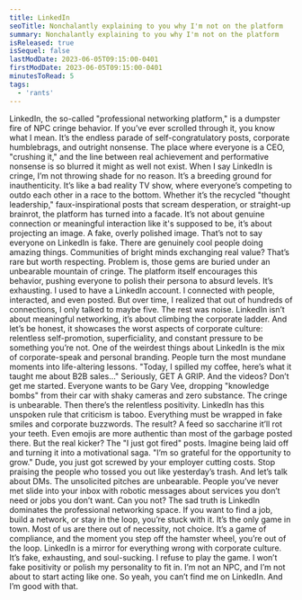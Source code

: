```yaml
---
title: LinkedIn
seoTitle: Nonchalantly explaining to you why I'm not on the platform
summary: Nonchalantly explaining to you why I'm not on the platform
isReleased: true
isSequel: false
lastModDate: 2023-06-05T09:15:00-0401
firstModDate: 2023-06-05T09:15:00-0401
minutesToRead: 5
tags:
  - 'rants'
---
```


<C>
LinkedIn, the so-called "professional networking platform," is a dumpster fire of NPC cringe behavior. If you’ve ever scrolled through it, you know what I mean. It’s the endless parade of self-congratulatory posts, corporate humblebrags, and outright nonsense. The place where everyone is a CEO, "crushing it," and the line between real achievement and performative nonsense is so blurred it might as well not exist.
</C>

<C>
When I say LinkedIn is cringe, I’m not throwing shade for no reason. It’s a breeding ground for inauthenticity. It’s like a bad reality TV show, where everyone’s competing to outdo each other in a race to the bottom. Whether it’s the recycled "thought leadership," faux-inspirational posts that scream desperation, or straight-up brainrot, the platform has turned into a facade. It’s not about genuine connection or meaningful interaction like it's supposed to be, it’s about projecting an image. A fake, overly polished image.
</C>

<C>
That’s not to say everyone on LinkedIn is fake. There are genuinely cool people doing amazing things. Communities of bright minds exchanging real value? That’s rare but worth respecting. Problem is, those gems are buried under an unbearable mountain of cringe. The platform itself encourages this behavior, pushing everyone to polish their persona to absurd levels. It’s exhausting.
</C>

<C>
I used to have a LinkedIn account. I connected with people, interacted, and even posted. But over time, I realized that out of hundreds of connections, I only talked to maybe five. The rest was noise. LinkedIn isn’t about meaningful networking, it’s about climbing the corporate ladder. And let’s be honest, it showcases the worst aspects of corporate culture: relentless self-promotion, superficiality, and constant pressure to be something you’re not.
</C>

<C>
One of the weirdest things about LinkedIn is the mix of corporate-speak and personal branding. People turn the most mundane moments into life-altering lessons. "Today, I spilled my coffee, here’s what it taught me about B2B sales..." Seriously, GET A GRIP. 
</C>

<C>
And the videos? Don’t get me started. Everyone wants to be Gary Vee, dropping "knowledge bombs" from their car with shaky cameras and zero substance. The cringe is unbearable. 
</C>

<C>
Then there’s the relentless positivity. LinkedIn has this unspoken rule that criticism is taboo. Everything must be wrapped in fake smiles and corporate buzzwords. The result? A feed so saccharine it’ll rot your teeth. Even emojis are more authentic than most of the garbage posted there.
</C>

<C>
But the real kicker? The "I just got fired" posts. Imagine being laid off and turning it into a motivational saga. "I’m so grateful for the opportunity to grow." Dude, you just got screwed by your employer cutting costs. Stop praising the people who tossed you out like yesterday’s trash. 
</C>

<C>
And let’s talk about DMs. The unsolicited pitches are unbearable. People you’ve never met slide into your inbox with robotic messages about services you don’t need or jobs you don’t want. Can you not?
</C>

<C>
The sad truth is LinkedIn dominates the professional networking space. If you want to find a job, build a network, or stay in the loop, you’re stuck with it. It’s the only game in town. Most of us are there out of necessity, not choice. It’s a game of compliance, and the moment you step off the hamster wheel, you’re out of the loop.
</C>

<C>
LinkedIn is a mirror for everything wrong with corporate culture. It’s fake, exhausting, and soul-sucking. I refuse to play the game. I won’t fake positivity or polish my personality to fit in. I’m not an NPC, and I’m not about to start acting like one. So yeah, you can’t find me on LinkedIn. And I’m good with that.
</C>
